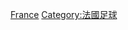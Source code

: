 {{Commonscat|Association football referees from France}}

[[Category:各國足球裁判|France]]
[[Category:法國足球|Category:法國足球]]